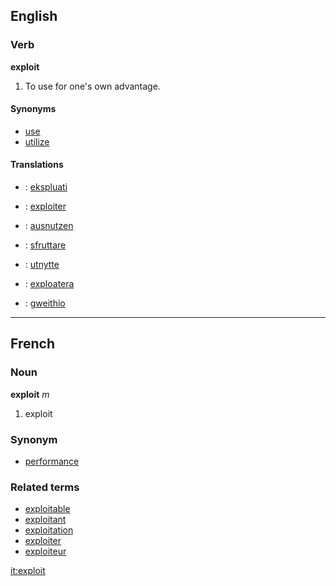 ==English==
===Verb===
'''exploit'''
# To use for one's own advantage.

====Synonyms====
*[[use]]
*[[utilize]]

====Translations====
* {{eo}}: [[ekspluati]]
* {{fr}}: [[exploiter]]
* {{de}}: [[ausnutzen]]
*{{it}}: [[sfruttare]]
* {{no}}: [[utnytte]]
* {{sv}}: [[exploatera]]
* {{cy}}: [[gweithio]]
----

==French==
===Noun===
'''exploit''' ''m''

# exploit

===Synonym===
*[[performance#French|performance]]

===Related terms===
*[[exploitable]]
*[[exploitant]]
*[[exploitation]]
*[[exploiter]]
*[[exploiteur]]

[[it:exploit]]